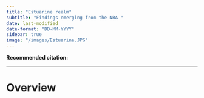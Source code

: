 ```yaml
---
title: "Estuarine realm"
subtitle: "Findings emerging from the NBA "
date: last-modified
date-format: "DD-MM-YYYY"
sidebar: true
image: "/images/Estuarine.JPG"  
---
```


**Recommended citation:**

------------------------------------------------------------------------

# Overview
